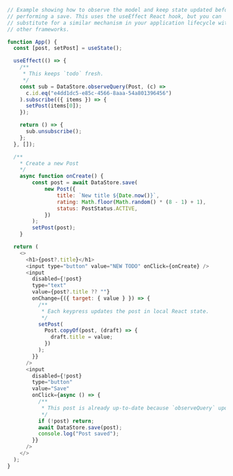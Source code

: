 ```js
// Example showing how to observe the model and keep state updated before
// performing a save. This uses the useEffect React hook, but you can
// substitute for a similar mechanism in your application lifecycle with
// other frameworks.

function App() {
  const [post, setPost] = useState();

  useEffect(() => {
    /**
     * This keeps `todo` fresh.
     */
    const sub = DataStore.observeQuery(Post, (c) =>
      c.id.eq("e4dd1dc5-e85c-4566-8aaa-54a801396456")
    ).subscribe(({ items }) => {
      setPost(items[0]);
    });

    return () => {
      sub.unsubscribe();
    };
  }, []);

  /**
	* Create a new Post
	*/
	async function onCreate() {
		const post = await DataStore.save(
			new Post({
				title: `New title ${Date.now()}`,
				rating: Math.floor(Math.random() * (8 - 1) + 1),
				status: PostStatus.ACTIVE,
			})
		);
		setPost(post);
	}

  return (
    <>
      <h1>{post?.title}</h1>
      <input type="button" value="NEW TODO" onClick={onCreate} />
      <input
        disabled={!post}
        type="text"
        value={post?.title ?? ""}
        onChange={({ target: { value } }) => {
          /**
           * Each keypress updates the post in local React state.
           */
          setPost(
            Post.copyOf(post, (draft) => {
              draft.title = value;
            })
          );
        }}
      />
      <input
        disabled={!post}
        type="button"
        value="Save"
        onClick={async () => {
          /**
           * This post is already up-to-date because `observeQuery` updated it.
           */
          if (!post) return;
          await DataStore.save(post);
          console.log("Post saved");
        }}
      />
    </>
  );
}
```